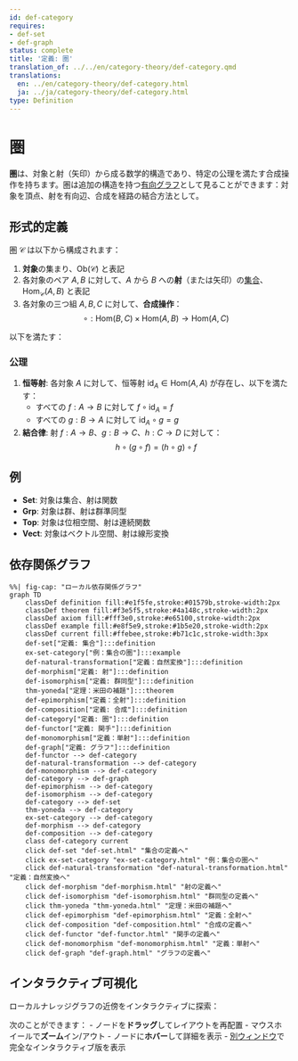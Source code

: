 ```yaml
---
id: def-category
requires:
- def-set
- def-graph
status: complete
title: '定義: 圏'
translation_of: ../../en/category-theory/def-category.qmd
translations:
  en: ../en/category-theory/def-category.html
  ja: ../ja/category-theory/def-category.html
type: Definition
---
```


# 圏 {#def-category}

**圏**は、対象と射（矢印）から成る数学的構造であり、特定の公理を満たす合成操作を持ちます。圏は追加の構造を持つ[有向グラフ](../combinatorics/def-graph.qmd)として見ることができます：対象を頂点、射を有向辺、合成を経路の結合方法として。

## 形式的定義

圏 $\mathcal{C}$ は以下から構成されます：

1. **対象**の集まり、$\text{Ob}(\mathcal{C})$ と表記
2. 各対象のペア $A, B$ に対して、$A$ から $B$ への**射**（または矢印）の[集合](../logic-set-theory/def-set.qmd)、$\text{Hom}_{\mathcal{C}}(A, B)$ と表記
3. 各対象の三つ組 $A, B, C$ に対して、**合成操作**：
   $$\circ: \text{Hom}(B, C) \times \text{Hom}(A, B) \to \text{Hom}(A, C)$$

以下を満たす：

### 公理

1. **恒等射**: 各対象 $A$ に対して、恒等射 $\text{id}_A \in \text{Hom}(A, A)$ が存在し、以下を満たす：
   - すべての $f: A \to B$ に対して $f \circ \text{id}_A = f$
   - すべての $g: B \to A$ に対して $\text{id}_A \circ g = g$

2. **結合律**: 射 $f: A \to B$、$g: B \to C$、$h: C \to D$ に対して：
   $$h \circ (g \circ f) = (h \circ g) \circ f$$

## 例

- **Set**: 対象は集合、射は関数
- **Grp**: 対象は群、射は群準同型
- **Top**: 対象は位相空間、射は連続関数
- **Vect**: 対象はベクトル空間、射は線形変換

## 依存関係グラフ

```mermaid
%%| fig-cap: "ローカル依存関係グラフ"
graph TD
    classDef definition fill:#e1f5fe,stroke:#01579b,stroke-width:2px
    classDef theorem fill:#f3e5f5,stroke:#4a148c,stroke-width:2px
    classDef axiom fill:#fff3e0,stroke:#e65100,stroke-width:2px
    classDef example fill:#e8f5e9,stroke:#1b5e20,stroke-width:2px
    classDef current fill:#ffebee,stroke:#b71c1c,stroke-width:3px
    def-set["定義: 集合"]:::definition
    ex-set-category["例：集合の圏"]:::example
    def-natural-transformation["定義：自然変換"]:::definition
    def-morphism["定義: 射"]:::definition
    def-isomorphism["定義: 群同型"]:::definition
    thm-yoneda["定理：米田の補題"]:::theorem
    def-epimorphism["定義：全射"]:::definition
    def-composition["定義: 合成"]:::definition
    def-category["定義: 圏"]:::definition
    def-functor["定義: 関手"]:::definition
    def-monomorphism["定義：単射"]:::definition
    def-graph["定義: グラフ"]:::definition
    def-functor --> def-category
    def-natural-transformation --> def-category
    def-monomorphism --> def-category
    def-category --> def-graph
    def-epimorphism --> def-category
    def-isomorphism --> def-category
    def-category --> def-set
    thm-yoneda --> def-category
    ex-set-category --> def-category
    def-morphism --> def-category
    def-composition --> def-category
    class def-category current
    click def-set "def-set.html" "集合の定義へ"
    click ex-set-category "ex-set-category.html" "例：集合の圏へ"
    click def-natural-transformation "def-natural-transformation.html" "定義：自然変換へ"
    click def-morphism "def-morphism.html" "射の定義へ"
    click def-isomorphism "def-isomorphism.html" "群同型の定義へ"
    click thm-yoneda "thm-yoneda.html" "定理：米田の補題へ"
    click def-epimorphism "def-epimorphism.html" "定義：全射へ"
    click def-composition "def-composition.html" "合成の定義へ"
    click def-functor "def-functor.html" "関手の定義へ"
    click def-monomorphism "def-monomorphism.html" "定義：単射へ"
    click def-graph "def-graph.html" "グラフの定義へ"
```

## インタラクティブ可視化

ローカルナレッジグラフの近傍をインタラクティブに探索：

::: {.graph-viz data-id="def-category" data-width="700" data-height="500"}
:::

次のことができます：
- ノードを**ドラッグ**してレイアウトを再配置
- マウスホイールで**ズーム**イン/アウト
- ノードに**ホバー**して詳細を表示
- [別ウィンドウ](../../output/interactive/ja/def-category.html){target="_blank"}で完全なインタラクティブ版を表示
